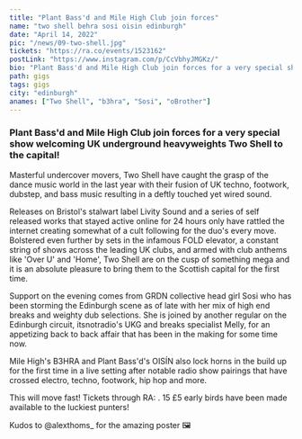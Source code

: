 ---
title: "Plant Bass'd and Mile High Club join forces"
name: "two shell behra sosi oisin edinburgh"
date: "April 14, 2022"
pic: "/news/09-two-shell.jpg"
tickets: "https://ra.co/events/1523162"
postLink: "https://www.instagram.com/p/CcVbhyJMGKz/"
bio: "Plant Bass'd and Mile High Club join forces for a very special show welcoming UK underground heavyweights Two Shell to the capital!"
path: gigs
tags: gigs
city: "edinburgh"
anames: ["Two Shell", "b3hra", "Sosi", "oBrother"]
---

### Plant Bass'd and Mile High Club join forces for a very special show welcoming UK underground heavyweights Two Shell to the capital!

Masterful undercover movers, Two Shell have caught the grasp of the dance music world in the last year with their fusion of UK techno, footwork, dubstep, and bass music resulting in a deftly touched yet wired sound.

Releases on Bristol's stalwart label Livity Sound and a series of self released works that stayed active online for 24 hours only have rattled the internet creating somewhat of a cult following for the duo's every move.
Bolstered even further by sets in the infamous FOLD elevator, a constant string of shows across the leading UK clubs, and armed with club anthems like 'Over U' and 'Home', Two Shell are on the cusp of something mega and it is an absolute pleasure to bring them to the Scottish capital for the first time.

Support on the evening comes from GRDN collective head girl Sosi who has been storming the Edinburgh scene as of late with her mix of high end breaks and weighty dub selections. She is joined by another regular on the Edinburgh circuit, itsnotradio's UKG and breaks specialist Melly, for an appetizing back to back affair that has been in the making for some time now.

Mile High's B3HRA and Plant Bass'd's OISÍN also lock horns in the build up for the first time in a live setting after notable radio show pairings that have crossed electro, techno, footwork, hip hop and more.

This will move fast! Tickets through RA: <HoverLink url="ra.co/events/1523162" external inline />.
15 £5 early birds have been made available to the luckiest punters!

Kudos to @alexthoms\_ for the amazing poster 🖼
